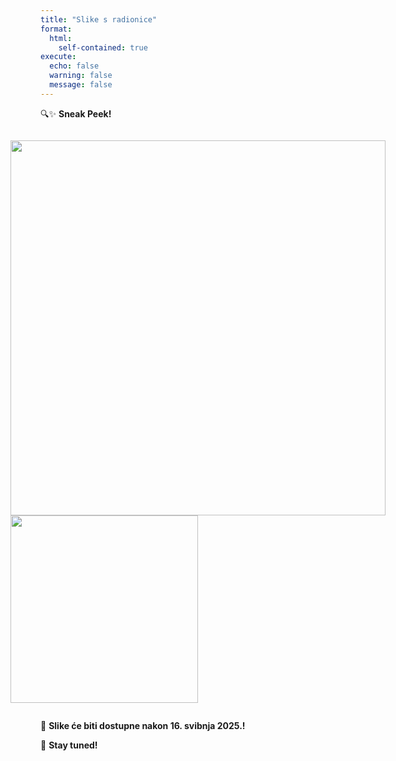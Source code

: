 ---
title: "Slike s radionice"
format: 
  html:
    self-contained: true
execute:
  echo: false
  warning: false
  message: false
---

::: image-announcement
🔍✨ **Sneak Peek!**

<div style="display: flex; justify-content: center; gap: 20px; align-items: center;">
  <img src="04_galerija/Dizajn_stabla.jpg" width="600" />
  <img src="04_galerija/3d_print.png" width="300" />
</div>

:::


::: image-announcement
📢 **Slike će biti dostupne nakon 16. svibnja 2025.!**

📸 **Stay tuned!**
:::
